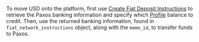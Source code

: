 To move USD onto the platform, first use [Create Fiat Deposit Instructions](/api-reference/endpoints/fiat-transfers/create-fiat-deposit-instructions) to retrieve the Paxos banking information and specify which [Profile](/api-reference/endpoints/profiles) balance to credit.
Then, use the returned banking information, found in `fiat_network_instructions` object, along with the `memo_id`, to transfer funds to Paxos.